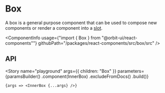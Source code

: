 
<Meta
    title="Components/Box"
    id="box"
/>

# Box

A box is a general purpose component that can be used to compose new components or render a component into a [slot](?path=/docs/getting-started-slots--page).

<ComponentInfo
    usage={"import { Box } from \"@orbit-ui/react-components\""}
    githubPath="/packages/react-components/src/box/src"
/>

## API

<ArgsTable of={InnerBox} />

<Story
    name="playground"
    args={{
        children: "Box"
    }}
    parameters={paramsBuilder()
        .component(InnerBox)
        .excludeFromDocs()
        .build()}
>
    {args => <InnerBox {...args} />}
</Story>
